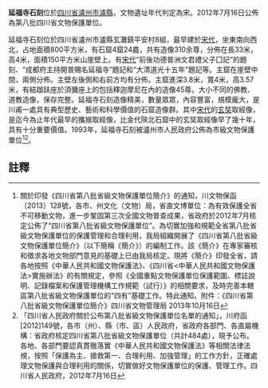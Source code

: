 {{msg:四川省文物保護單位
|名稱 = 延福寺石刻
|編號 = 320
|圖片 = 
|級別 = S8
|分類 = 
|時代 = [[宋代|宋代]]
|地点 = [[四川省|四川省]][[瀘州市|瀘州市]][[瀘縣|瀘縣]]
|坐標 =
|登錄 = 2012年7月16日
}}
'''延福寺石刻'''位於[[四川省|四川省]][[瀘州市|瀘州市]][[瀘縣|瀘縣]]，文物遺址年代判定為宋。2012年7月16日公佈為第八批四川省文物保護單位。

延福寺石刻位於四川省瀘州市瀘縣玄灘鎮平安村8組，最早建於[[宋代|宋代]]，坐東南向西北，占地面積800平方米，有石窟4窟24龕，共有造像310余尊，分佈在長33米，高4米，面積150平方米山崖壁上。有[[宋代|宋代]]“前後功德普洲文君禮父子囗記”的題刻、“成都府主持開普賜名延福寺”題記和“大清道光十五年”題記等。主窟在崖壁中間，兩側分佈。主壁左後側和右前方均有分佈。主窟進深3.8米，寬4米，高3.57米，有結跏趺座於須彌座上的包括釋迦摩尼在內的造像45尊。大小不同的佛教、道教造像，保存完整。延福寺石刻造像精美，數量眾眾，內容豐富，規模龐大，是川甫一處具有典型歷史、藝術和科學價值的石窟造像群。其中[[宋代|宋代]]的[[玄奘|玄奘]]取經像，是迄今為止年代最早的攜猴取經像，比金代陝北石窟中的玄奘取經像早了幾十年，具有十分重要價值。1993年，延福寺石刻被瀘州市人民政府公佈為市級文物保護單位<ref>關於印發《四川省第八批省級文物保護單位簡介》的通知，川文物保函〔2013〕128號，各市、州文化（文物）局，省直文博單位：為有效保護全省不可移動文物，進一步鞏固第三次全國文物普查成果，省政府於2012年7月核定公佈了“四川省第八批省級文物保護單位”。為切實加強和規範全省第八批省級文物保護單位的保護管理和合理利用，我局組織開展了《四川省第八批省級文物保護單位簡介》（以下簡稱《簡介》）的編制工作。該《簡介》在專家審核和徵求各地文物部門意見的基礎上已由我局核定。現將《簡介》印發全省，請各地按照《中華人民共和國文物保護法》、《四川省<中華人民共和國文物保護法>實施辦法》的有關規定，參照《全國重點文物保護單位保護範圍、標誌說明、記錄檔案和保護管理機構工作規範（試行）》的相關要求，及時完善本轄區第八批省級文物保護單位的“四有”基礎工作。特此通知。附件：《四川省第八批省級文物保護單位簡介》四川省文物管理局  2013年10月16日</ref><ref>「四川省人民政府關於公布第八批省級文物保護單位名單的通知」，川府函[2012]149號，各市（州）、縣（市、區）人民政府，省政府各部門、各直屬機構：省政府核定四川省第八批省級文物保護單位（共計484處），現予公布。各地、各部門要認真貫徹落實《中華人民共和國文物保護法》等相關法律法規，按照「保護為主、搶救第一、合理利用、加強管理」的工作方針，正確處理文物保護與合理利用的關係，切實做好文物保護單位的保護、管理工作。四川省人民政府，2012年7月16日</ref>。
==註釋==
{{reflist}}